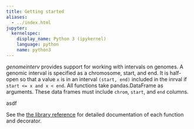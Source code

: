 ```yaml
---
title: Getting started
aliases:
  - ../index.html
jupyter:
  kernelspec:
    display_name: Python 3 (ipykernel)
    language: python
    name: python3
---
```


<!-- 
The [foo function](`genominterv.interval_diff`) does ... [](`genominterv.interval_diff`) does ... [](`~genominterv.interval_diff`) does ...
 -->

*genomeinterv* provides support for working with intervals on genomes. A genomic interval is specified as a chromosome, start, and end. It is half-open so that a value `x` is in an interval `(start, end)` included in the inrval if `start <= x and x < end`. All functions take pandas.DataFrame as arguments. These data frames must include `chrom`, `start`, and `end` columns.

asdf

See the [the library reference](../api/) for detailed documentation of each function and decorator.


